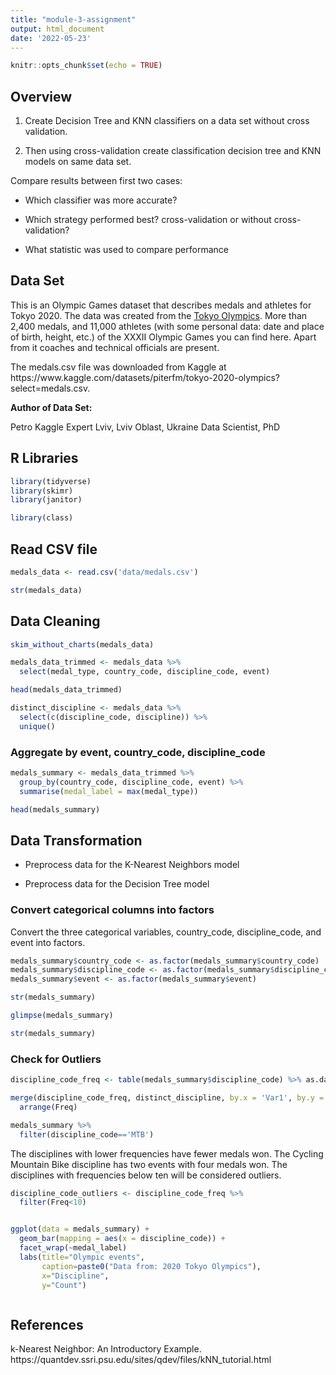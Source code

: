 ```yaml
---
title: "module-3-assignment"
output: html_document
date: '2022-05-23'
---
```


```r
knitr::opts_chunk$set(echo = TRUE)
```

## Overview

1. Create Decision Tree and KNN classifiers on a data set without cross validation. 

2. Then using cross-validation create classification decision tree and KNN models on same data set.  

Compare results between first two cases:

- Which classifier was more accurate?

- Which strategy performed best? cross-validation or without cross-validation?

- What statistic was used to compare performance


## Data Set

This is an Olympic Games dataset that describes medals and athletes for Tokyo 2020. The data was created from the [Tokyo Olympics](https://olympics.com/tokyo-2020/en/). More than 2,400 medals, and 11,000 athletes (with some personal data: date and place of birth, height, etc.) of the XXXII Olympic Games you can find here. Apart from it coaches and technical officials are present. 

The medals.csv file was downloaded from Kaggle at https://www.kaggle.com/datasets/piterfm/tokyo-2020-olympics?select=medals.csv. 

**Author of Data Set:**

Petro
Kaggle Expert
Lviv, Lviv Oblast, Ukraine
Data Scientist, PhD

## R Libraries

```r
library(tidyverse)
library(skimr)
library(janitor)
```
```r
library(class)
```



## Read CSV file

```r
medals_data <- read.csv('data/medals.csv')
```

```r
str(medals_data)
```

## Data Cleaning

```r
skim_without_charts(medals_data)
```

```r
medals_data_trimmed <- medals_data %>% 
  select(medal_type, country_code, discipline_code, event)
```

```r
head(medals_data_trimmed)
```
```r
distinct_discipline <- medals_data %>% 
  select(c(discipline_code, discipline)) %>% 
  unique()
```


### Aggregate by event, country_code, discipline_code

```r
medals_summary <- medals_data_trimmed %>% 
  group_by(country_code, discipline_code, event) %>% 
  summarise(medal_label = max(medal_type))
```

```r
head(medals_summary)
```

## Data Transformation

- Preprocess data for the K-Nearest Neighbors model

- Preprocess data for the Decision Tree model

### Convert categorical columns into factors

Convert the three categorical variables, country_code, discipline_code, and event into factors.  


```r
medals_summary$country_code <- as.factor(medals_summary$country_code)
medals_summary$discipline_code <- as.factor(medals_summary$discipline_code)
medals_summary$event <- as.factor(medals_summary$event)
```

```r
str(medals_summary)
```

```r
glimpse(medals_summary)
```
```r
str(medals_summary)
```


### Check for Outliers

```r
discipline_code_freq <- table(medals_summary$discipline_code) %>% as.data.frame %>% arrange(Freq)
```

```r
merge(discipline_code_freq, distinct_discipline, by.x = 'Var1', by.y = 'discipline_code', all.x = TRUE) %>% 
  arrange(Freq)
```
```r
medals_summary %>% 
  filter(discipline_code=='MTB')
```
The disciplines with lower frequencies have fewer medals won. The Cycling Mountain Bike discipline has two  events with four medals won.  The disciplines with frequencies below ten will be considered outliers.

```r
discipline_code_outliers <- discipline_code_freq %>% 
  filter(Freq<10)
```

```r

```




```r
ggplot(data = medals_summary) +
  geom_bar(mapping = aes(x = discipline_code)) +
  facet_wrap(~medal_label)
  labs(title="Olympic events",
       caption=paste0("Data from: 2020 Tokyo Olympics"),
       x="Discipline",
       y="Count")
```

```r

```




## References

k-Nearest Neighbor: An Introductory Example.
https://quantdev.ssri.psu.edu/sites/qdev/files/kNN_tutorial.html

